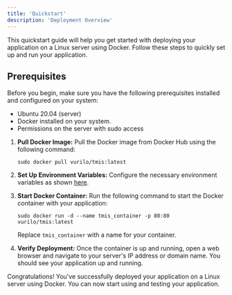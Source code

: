 ---
title: 'Quickstart'
description: 'Deployment Overview'
---
This quickstart guide will help you get started with deploying your application on a Linux server using Docker. Follow these steps to quickly set up and run your application.

## Prerequisites

Before you begin, make sure you have the following prerequisites installed and configured on your system:

- Ubuntu 20.04 (server)
- Docker installed on your system.
- Permissions on the server with sudo access



1. **Pull Docker Image:**
   Pull the Docker image from Docker Hub using the following command:
   ```
   sudo docker pull vurilo/tmis:latest
   ```

2. **Set Up Environment Variables:**
  Configure the necessary environment variables as shown [here](essentials/env).

3. **Start Docker Container:**
   Run the following command to start the Docker container with your application:
   ```
   sudo docker run -d --name tmis_container -p 80:80 vurilo/tmis:latest
   ```
   Replace `tmis_container` with a name for your container.
   
4. **Verify Deployment:**
   Once the container is up and running, open a web browser and navigate to your server's IP address or domain name. You should see your application up and running.

Congratulations! You've successfully deployed your application on a Linux server using Docker. You can now start using and testing your application.


